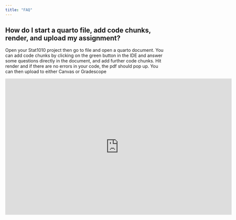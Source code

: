 ```yaml
---
title: "FAQ"
---
```


## How do I start a quarto file, add code chunks, render, and upload my assignment?

Open your Stat1010 project then go to file and open a quarto document. You can add code chunks by clicking on the green button in the IDE and answer some questions directly in the document, and add further code chunks. Hit render and if there are no errors in your code, the pdf should pop up. You can then upload to either Canvas or Gradescope

```{=html}
<iframe width="718" height="433" src="https://www.youtube.com/embed/klKtN19DxbM" title="Stat1010 upload video" frameborder="0" allow="accelerometer; autoplay; clipboard-write; encrypted-media; gyroscope; picture-in-picture" allowfullscreen></iframe>
```

